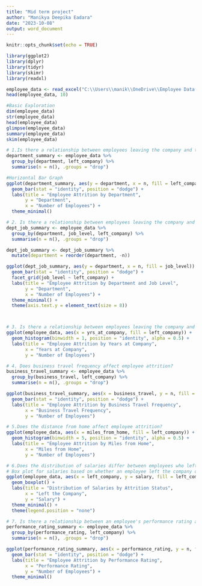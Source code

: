 ---
title: "Mid term project"
author: "Manikya Deepika Eadara"
date: "2023-10-08"
output: word_document
---

```{r setup, include=FALSE}
knitr::opts_chunk$set(echo = TRUE)

library(ggplot2)
library(dplyr)
library(tidyr)
library(skimr)
library(readxl)
```


```{r}
employee_data <- read_excel("C:\\Users\\manik\\OneDrive\\Employee Data Formatted - GBUS 738 Fall 2023 (1100 Records) f.xlsx")
head(employee_data, 10)
```


```{r echo=FALSE}
#Basic Exploration 
dim(employee_data)
str(employee_data)
head(employee_data)
glimpse(employee_data)
summary(employee_data)
skim(employee_data)

```
```{r echo=FALSE}
# 1.Is there a relationship between employees leaving the company and their department?
department_summary <- employee_data %>%
  group_by(department, left_company) %>%
  summarise(n = n(), .groups = "drop")

#Horizontal Bar Graph
ggplot(department_summary, aes(y = department, x = n, fill = left_company)) +
  geom_bar(stat = "identity", position = "dodge") +
  labs(title = "Employee Attrition by Department",
       y = "Department",
       x = "Number of Employees") +
  theme_minimal()

```

```{r echo=FALSE}
# 2. Is there a relationship between employees leaving the company and their department and job level together?
dept_job_summary <- employee_data %>%
  group_by(department, job_level, left_company) %>%
  summarise(n = n(), .groups = "drop")

dept_job_summary <- dept_job_summary %>%
  mutate(department = reorder(department, -n))

ggplot(dept_job_summary, aes(y = department, x = n, fill = job_level)) +
  geom_bar(stat = "identity", position = "dodge") +
  facet_grid(job_level ~ left_company) +
  labs(title = "Employee Attrition by Department and Job Level",
       y = "Department",
       x = "Number of Employees") +
  theme_minimal() +
  theme(axis.text.y = element_text(size = 8))




```
```{r echo=FALSE}
# 3. Is there a relationship between employees leaving the company and their years at the company?
ggplot(employee_data, aes(x = yrs_at_company, fill = left_company)) +
  geom_histogram(binwidth = 1, position = "identity", alpha = 0.5) +
  labs(title = "Employee Attrition by Years at Company",
       x = "Years at Company",
       y = "Number of Employees")
```
```{r echo=FALSE}
# 4. Does business travel frequency affect employee attrition?
business_travel_summary <- employee_data %>%
  group_by(business_travel, left_company) %>%
  summarise(n = n(), .groups = "drop")

ggplot(business_travel_summary, aes(x = business_travel, y = n, fill = left_company)) +
  geom_bar(stat = "identity", position = "dodge") +
  labs(title = "Employee Attrition by Business Travel Frequency",
       x = "Business Travel Frequency",
       y = "Number of Employees")
```
```{r echo=FALSE}
# 5.Does the distance from home affect employee attrition?
ggplot(employee_data, aes(x = miles_from_home, fill = left_company)) +
  geom_histogram(binwidth = 5, position = "identity", alpha = 0.5) +
  labs(title = "Employee Attrition by Miles from Home",
       x = "Miles from Home",
       y = "Number of Employees")

```
```{r echo=FALSE}
# 6.Does the distribution of salaries differ between employees who left and those who stayed?
# Box plot for salaries based on whether an employee left the company or not
ggplot(employee_data, aes(x = left_company, y = salary, fill = left_company)) +
  geom_boxplot() +
  labs(title = "Distribution of Salaries by Attrition Status",
       x = "Left the Company",
       y = "Salary") +
  theme_minimal() +
  theme(legend.position = "none")

```
```{r echo=FALSE}
# 7. Is there a relationship between an employee's performance rating and their decision to leave the company?
performance_rating_summary <- employee_data %>%
  group_by(performance_rating, left_company) %>%
  summarise(n = n(), .groups = "drop")

ggplot(performance_rating_summary, aes(x = performance_rating, y = n, fill = left_company)) +
  geom_bar(stat = "identity", position = "dodge") +
  labs(title = "Employee Attrition by Performance Rating",
       x = "Performance Rating",
       y = "Number of Employees") +
  theme_minimal()
```
